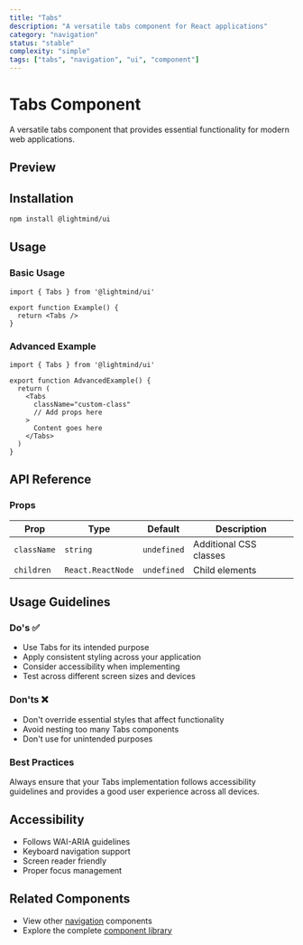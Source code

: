 ```yaml
---
title: "Tabs"
description: "A versatile tabs component for React applications"
category: "navigation"
status: "stable"
complexity: "simple"
tags: ["tabs", "navigation", "ui", "component"]
---
```



# Tabs Component

A versatile tabs component that provides essential functionality for modern web applications.

## Preview

<div className="space-y-6">
  <TabsDemo />
</div>

## Installation

```bash
npm install @lightmind/ui
```

## Usage

### Basic Usage

```tsx
import { Tabs } from '@lightmind/ui'

export function Example() {
  return <Tabs />
}
```

### Advanced Example

```tsx
import { Tabs } from '@lightmind/ui'

export function AdvancedExample() {
  return (
    <Tabs
      className="custom-class"
      // Add props here
    >
      Content goes here
    </Tabs>
  )
}
```

## API Reference

### Props

| Prop | Type | Default | Description |
|------|------|---------|-------------|
| `className` | `string` | `undefined` | Additional CSS classes |
| `children` | `React.ReactNode` | `undefined` | Child elements |

## Usage Guidelines

### Do's ✅

- Use Tabs for its intended purpose
- Apply consistent styling across your application
- Consider accessibility when implementing
- Test across different screen sizes and devices

### Don'ts ❌

- Don't override essential styles that affect functionality
- Avoid nesting too many Tabs components
- Don't use for unintended purposes

### Best Practices

Always ensure that your Tabs implementation follows accessibility guidelines and provides a good user experience across all devices.

## Accessibility

- Follows WAI-ARIA guidelines
- Keyboard navigation support
- Screen reader friendly
- Proper focus management

## Related Components

- View other [navigation](/category/navigation) components
- Explore the complete [component library](/search)
